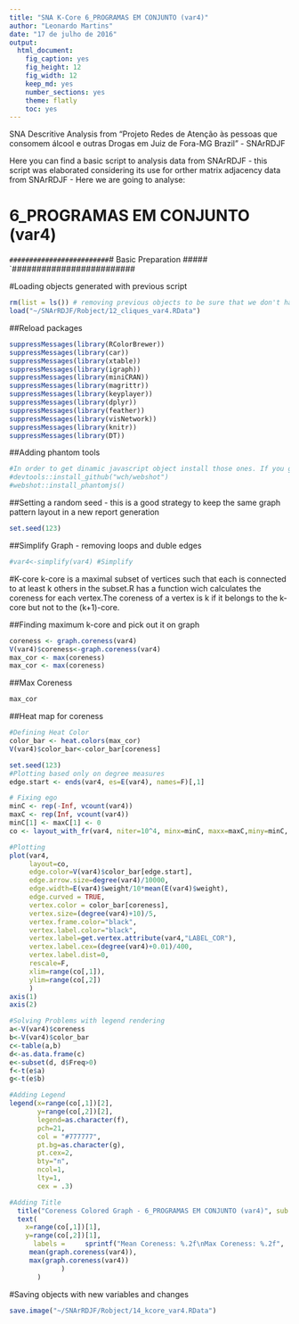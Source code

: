 ```yaml
---
title: "SNA K-Core 6_PROGRAMAS EM CONJUNTO (var4)"
author: "Leonardo Martins"
date: "17 de julho de 2016"
output: 
  html_document: 
    fig_caption: yes
    fig_height: 12
    fig_width: 12
    keep_md: yes
    number_sections: yes
    theme: flatly
    toc: yes
---
```

SNA Descritive Analysis from "Projeto Redes de Atenção às pessoas que consomem álcool e outras Drogas em Juiz de Fora-MG   Brazil"  - SNArRDJF

Here you can find a basic script to analysis data from SNArRDJF - this script was elaborated considering its use for orther matrix adjacency data from SNArRDJF - Here we are going to analyse:

# 6_PROGRAMAS EM CONJUNTO (var4)

`#########################
`# Basic Preparation #####
`#########################

#Loading objects generated with previous script 
```r
rm(list = ls()) # removing previous objects to be sure that we don't have objects conflicts name
load("~/SNArRDJF/Robject/12_cliques_var4.RData")
```
##Reload packages
```r
suppressMessages(library(RColorBrewer))
suppressMessages(library(car))
suppressMessages(library(xtable))
suppressMessages(library(igraph))
suppressMessages(library(miniCRAN))
suppressMessages(library(magrittr))
suppressMessages(library(keyplayer))
suppressMessages(library(dplyr))
suppressMessages(library(feather))
suppressMessages(library(visNetwork))
suppressMessages(library(knitr))
suppressMessages(library(DT))
```
##Adding phantom tools
```r
#In order to get dinamic javascript object install those ones. If you get problems installing go to Stackoverflow.com and type your error to discover what to do. In some cases the libraries need to be intalled in outside R libs.
#devtools::install_github("wch/webshot")
#webshot::install_phantomjs()
```
##Setting a random seed - this is a good strategy to keep the same graph pattern layout in a new report generation
```r
set.seed(123)
```

##Simplify Graph - removing loops and duble edges 
```r
#var4<-simplify(var4) #Simplify
```


#K-core
k-core is a maximal subset of vertices such that each is connected to at least k others in the subset.R has a function wich calculates the coreness for each vertex.The coreness of a vertex is k if it belongs to the k-core but not to the (k+1)-core.

##Finding maximum k-core and pick out it on graph
```r
coreness <- graph.coreness(var4)
V(var4)$coreness<-graph.coreness(var4)
max_cor <- max(coreness)
max_cor <- max(coreness)
```
##Max Coreness
```r
max_cor
```
##Heat map for coreness
```r
#Defining Heat Color
color_bar <- heat.colors(max_cor) 
V(var4)$color_bar<-color_bar[coreness]

set.seed(123)
#Plotting based only on degree measures 
edge.start <- ends(var4, es=E(var4), names=F)[,1]

# Fixing ego
minC <- rep(-Inf, vcount(var4))
maxC <- rep(Inf, vcount(var4))
minC[1] <- maxC[1] <- 0
co <- layout_with_fr(var4, niter=10^4, minx=minC, maxx=maxC,miny=minC, maxy=maxC, weights = E(var4)$weight)

#Plotting
plot(var4, 
     layout=co,
     edge.color=V(var4)$color_bar[edge.start],
     edge.arrow.size=degree(var4)/10000,
     edge.width=E(var4)$weight/10*mean(E(var4)$weight),
     edge.curved = TRUE,
     vertex.color = color_bar[coreness],
     vertex.size=(degree(var4)+10)/5,
     vertex.frame.color="black",
     vertex.label.color="black",
     vertex.label=get.vertex.attribute(var4,"LABEL_COR"),
     vertex.label.cex=(degree(var4)+0.01)/400,
     vertex.label.dist=0,
     rescale=F,
     xlim=range(co[,1]), 
     ylim=range(co[,2])
     )
axis(1)
axis(2)

#Solving Problems with legend rendering 
a<-V(var4)$coreness
b<-V(var4)$color_bar
c<-table(a,b)
d<-as.data.frame(c)
e<-subset(d, d$Freq>0)
f<-t(e$a)
g<-t(e$b)

#Adding Legend
legend(x=range(co[,1])[2], 
       y=range(co[,2])[2],
       legend=as.character(f),
       pch=21,
       col = "#777777", 
       pt.bg=as.character(g),
       pt.cex=2,
       bty="n", 
       ncol=1,
       lty=1,
       cex = .3)

#Adding Title
  title("Coreness Colored Graph - 6_PROGRAMAS EM CONJUNTO (var4)", sub = "Source: from authors ", cex = .5)
  text( 
    x=range(co[,1])[1],
    y=range(co[,2])[1], 
      labels =     sprintf("Mean Coreness: %.2f\nMax Coreness: %.2f",
     mean(graph.coreness(var4)), 
     max(graph.coreness(var4))
             )
       )
```

#Saving objects with new variables and changes
```r
save.image("~/SNArRDJF/Robject/14_kcore_var4.RData") 
```
